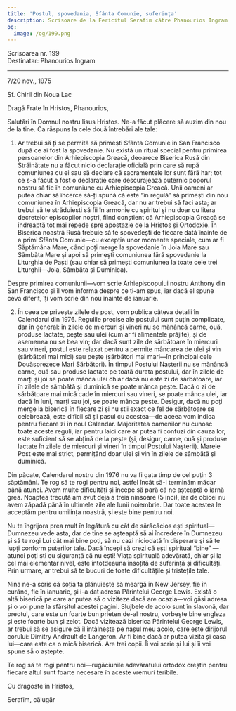 ```yaml
---
title: 'Postul, spovedania, Sfânta Comunie, suferința'
description: Scrisoare de la Fericitul Serafim către Phanourios Ingram.
og:
  image: /og/199.png
---
```


<div style={{textAlign:'right', fontFamily:'monospace'}}>Scrisoarea nr. 199</div>
<div style={{textAlign:'left', fontFamily:'monospace'}}>Destinatar: Phanourios Ingram</div>

---

7/20 nov., 1975

Sf. Chiril din Noua Lac

Dragă Frate în Hristos, Phanourios,

Salutări în Domnul nostru Iisus Hristos. Ne-a făcut plăcere să auzim din nou de la tine. Ca răspuns la cele două întrebări ale tale:

1. Ar trebui să ți se permită să primești Sfânta Comunie în San Francisco după ce ai fost la spovedanie. Nu există un ritual special pentru primirea persoanelor din Arhiepiscopia Greacă, deoarece Biserica Rusă din Străinătate nu a făcut nicio declarație oficială prin care să rupă comuniunea cu ei sau să declare că sacramentele lor sunt fără har; tot ce s-a făcut a fost o declarație care descurajează puternic poporul nostru să fie în comuniune cu Arhiepiscopia Greacă. Unii oameni ar putea chiar să încerce să-ți spună că este “în regulă” să primești din nou comuniunea în Arhiepiscopia Greacă, dar nu ar trebui să faci asta; ar trebui să te străduiești să fii în armonie cu spiritul și nu doar cu litera decretelor episcopilor noștri, fiind conștient că Arhiepiscopia Greacă se îndreaptă tot mai repede spre apostazie de la Hristos și Ortodoxie. În Biserica noastră Rusă trebuie să te spovedești de fiecare dată înainte de a primi Sfânta Comunie—cu excepția unor momente speciale, cum ar fi Săptămâna Mare, când poți merge la spovedanie în Joia Mare sau Sâmbăta Mare și apoi să primești comuniunea fără spovedanie la Liturghia de Paști (sau chiar să primești comuniunea la toate cele trei Liturghii—Joia, Sâmbăta și Duminica).

Despre primirea comuniunii—vom scrie Arhiepiscopului nostru Anthony din San Francisco și îl vom informa despre ce ți-am spus, iar dacă el spune ceva diferit, îți vom scrie din nou înainte de ianuarie.

2. În ceea ce privește zilele de post, vom publica câteva detalii în Calendarul din 1976. Regulile precise ale postului sunt puțin complicate, dar în general: în zilele de miercuri și vineri nu se mănâncă carne, ouă, produse lactate, pește sau ulei (cum ar fi alimentele prăjite), și de asemenea nu se bea vin; dar dacă sunt zile de sărbătoare în miercuri sau vineri, postul este relaxat pentru a permite mâncarea de ulei și vin (sărbători mai mici) sau pește (sărbători mai mari—în principal cele Douăsprezece Mari Sărbători). În timpul Postului Nașterii nu se mănâncă carne, ouă sau produse lactate pe toată durata postului, dar în zilele de marți și joi se poate mânca ulei chiar dacă nu este zi de sărbătoare, iar în zilele de sâmbătă și duminică se poate mânca pește. Dacă o zi de sărbătoare mai mică cade în miercuri sau vineri, se poate mânca ulei, iar dacă în luni, marți sau joi, se poate mânca pește. Desigur, dacă nu poți merge la biserică în fiecare zi și nu știi exact ce fel de sărbătoare se celebrează, este dificil să ții pasul cu acestea—de aceea vom indica pentru fiecare zi în noul Calendar. Majoritatea oamenilor nu cunosc toate aceste reguli, iar pentru laici care ar putea fi confuzi din cauza lor, este suficient să se abțină de la pește (și, desigur, carne, ouă și produse lactate în zilele de miercuri și vineri în timpul Postului Nașterii). Marele Post este mai strict, permițând doar ulei și vin în zilele de sâmbătă și duminică.

Din păcate, Calendarul nostru din 1976 nu va fi gata timp de cel puțin 3 săptămâni. Te rog să te rogi pentru noi, astfel încât să-l terminăm măcar până atunci. Avem multe dificultăți și începe să pară că ne așteaptă o iarnă grea. Noaptea trecută am avut deja a treia ninsoare (5 inci), iar de obicei nu avem zăpadă până în ultimele zile ale lunii noiembrie. Dar toate acestea le acceptăm pentru umilința noastră, și este bine pentru noi.

Nu te îngrijora prea mult în legătură cu cât de sărăcăcios ești spiritual—Dumnezeu vede asta, dar de tine se așteaptă să ai încredere în Dumnezeu și să te rogi Lui cât mai bine poți, să nu cazi niciodată în disperare și să te lupți conform puterilor tale. Dacă începi să crezi că ești spiritual “bine” —atunci poți ști cu siguranță că nu ești! Viața spirituală adevărată, chiar și la cel mai elementar nivel, este întotdeauna însoțită de suferință și dificultăți. Prin urmare, ar trebui să te bucuri de toate dificultățile și tristețile tale.

Nina ne-a scris că soția ta plănuiește să meargă în New Jersey, fie în curând, fie în ianuarie, și i-a dat adresa Părintelui George Lewis. Există o altă biserică pe care ar putea să o viziteze dacă are ocazia—voi găsi adresa și o voi pune la sfârșitul acestei pagini. Slujbele de acolo sunt în slavonă, dar preotul, care este un foarte bun prieten de-al nostru, vorbește bine engleza și este foarte bun și zelot. Dacă vizitează biserica Părintelui George Lewis, ar trebui să se asigure că îl întâlnește pe nașul meu acolo, care este dirijorul corului: Dimitry Andrault de Langeron. Ar fi bine dacă ar putea vizita și casa lui—care este ca o mică biserică. Are trei copii. Îi voi scrie și lui și îi voi spune să o aștepte.

Te rog să te rogi pentru noi—rugăciunile adevăratului ortodox creștin pentru fiecare altul sunt foarte necesare în aceste vremuri teribile.

Cu dragoste în Hristos,

Serafim, călugăr